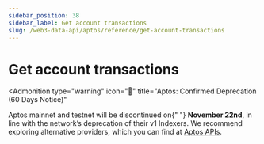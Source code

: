 ```yaml
---
sidebar_position: 38
sidebar_label: Get account transactions
slug: /web3-data-api/aptos/reference/get-account-transactions
---
```



# Get account transactions


<Admonition
  type="warning"
  icon="🚨"
  title="Aptos: Confirmed Deprecation (60 Days Notice)"
>
  <p>
    Aptos mainnet and testnet will be discontinued on{" "}
    <strong>November 22nd</strong>, in line with the network’s deprecation of
    their v1 Indexers. We recommend exploring alternative providers, which you
    can find at <a href="https://aptos.dev/en/build/apis">Aptos APIs</a>.
  </p>
</Admonition>
<ApiReference {...config["aptos-web3"].getAccountTransactions} />
